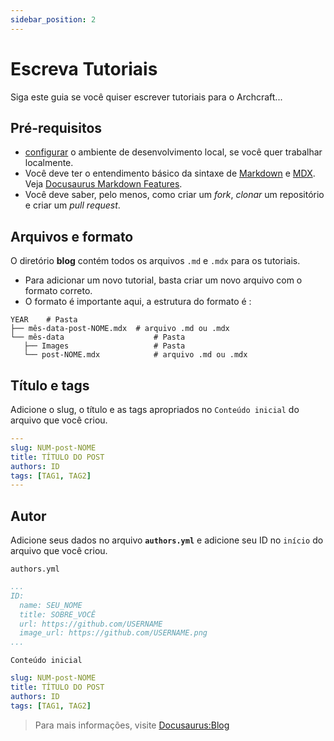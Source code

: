 ```yaml
---
sidebar_position: 2
---
```


# Escreva Tutoriais

Siga este guia se você quiser escrever tutoriais para o Archcraft...

## Pré-requisitos

- [configurar](setup-env.mdx) o ambiente de desenvolvimento local, se você quer trabalhar localmente. 
- Você deve ter o entendimento básico da sintaxe de [Markdown](https://www.markdownguide.org/cheat-sheet) e [MDX](https://mdxjs.com). Veja [Docusaurus Markdown Features](https://docusaurus.io/docs/markdown-features).
- Você deve saber, pelo menos, como criar um *fork*, *clonar* um repositório e criar um *pull request*.

## Arquivos e formato

O diretório **blog** contém todos os arquivos `.md` e `.mdx` para os tutoriais.

- Para adicionar um novo tutorial, basta criar um novo arquivo com o formato correto.
- O formato é importante aqui, a estrutura do formato é :
```
YEAR 	# Pasta
├── mês-data-post-NOME.mdx	# arquivo .md ou .mdx
└── mês-data					# Pasta
   ├── Images					# Pasta
   └── post-NOME.mdx			# arquivo .md ou .mdx
```

## Título e tags

Adicione o slug, o título e as tags apropriados no `Conteúdo inicial` do arquivo que você criou.
```yml
---
slug: NUM-post-NOME
title: TÍTULO DO POST
authors: ID
tags: [TAG1, TAG2]
---
```

## Autor

Adicione seus dados no arquivo **`authors.yml`** e adicione seu ID no `início` do arquivo que você criou.

`authors.yml`
```yml
...
ID:
  name: SEU_NOME
  title: SOBRE_VOCÊ
  url: https://github.com/USERNAME
  image_url: https://github.com/USERNAME.png
...
```

`Conteúdo inicial`
```yml {3}
slug: NUM-post-NOME
title: TÍTULO DO POST
authors: ID
tags: [TAG1, TAG2]
```

> Para mais informações, visite [Docusaurus:Blog](https://docusaurus.io/docs/blog)
